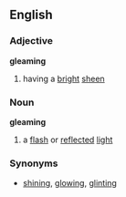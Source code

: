 ==English==
===Adjective===
'''gleaming'''
# having a [[bright]] [[sheen]]
===Noun===
'''gleaming'''
# a [[flash]] or [[reflect]]ed [[light]]

===Synonyms===
* [[shining]], [[glowing]], [[glinting]]